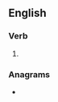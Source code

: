 ==English==

===Verb===
{{head|en|verb form}}

# {{en-third-person singular of|marl}}

===Anagrams===
* {{anagrams|en|a=almrs|LRASM}}